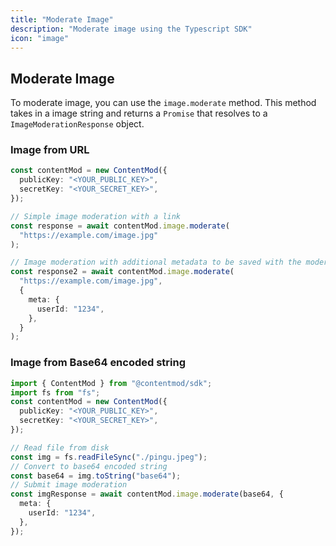 ```yaml
---
title: "Moderate Image"
description: "Moderate image using the Typescript SDK"
icon: "image"
---
```



## Moderate Image

To moderate image, you can use the `image.moderate` method. This method takes in a image string and returns a `Promise` that resolves to a `ImageModerationResponse` object.

### Image from URL

```ts index.ts
const contentMod = new ContentMod({
  publicKey: "<YOUR_PUBLIC_KEY>",
  secretKey: "<YOUR_SECRET_KEY>",
});

// Simple image moderation with a link
const response = await contentMod.image.moderate(
  "https://example.com/image.jpg"
);

// Image moderation with additional metadata to be saved with the moderation request
const response2 = await contentMod.image.moderate(
  "https://example.com/image.jpg",
  {
    meta: {
      userId: "1234",
    },
  }
);
```

### Image from Base64 encoded string

```ts index.ts
import { ContentMod } from "@contentmod/sdk";
import fs from "fs";
const contentMod = new ContentMod({
  publicKey: "<YOUR_PUBLIC_KEY>",
  secretKey: "<YOUR_SECRET_KEY>",
});

// Read file from disk
const img = fs.readFileSync("./pingu.jpeg");
// Convert to base64 encoded string
const base64 = img.toString("base64");
// Submit image moderation
const imgResponse = await contentMod.image.moderate(base64, {
  meta: {
    userId: "1234",
  },
});
```

<ImageModRes />
